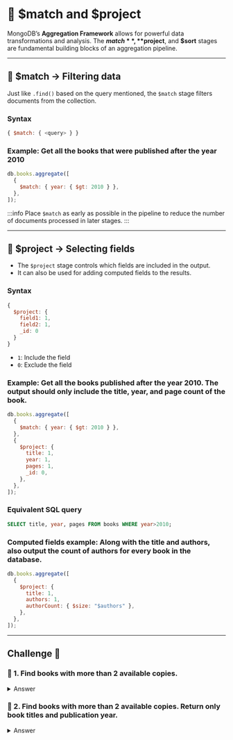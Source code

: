 # 👐 $match and $project

MongoDB’s **Aggregation Framework** allows for powerful data transformations and analysis. The **$match**, **$project**, and **$sort** stages are fundamental building blocks of an aggregation pipeline.

---

## **🔹 $match → Filtering data**

Just like `.find()` based on the query mentioned, the `$match` stage filters documents from the collection.

### **Syntax**

```js
{ $match: { <query> } }
```

### Example: Get all the books that were published after the year 2010

```js
db.books.aggregate([
  {
    $match: { year: { $gt: 2010 } },
  },
]);
```

:::info
Place `$match` as early as possible in the pipeline to reduce the number of documents processed in later stages.
:::

---

## **🔹 $project → Selecting fields**

- The `$project` stage controls which fields are included in the output.
- It can also be used for adding computed fields to the results.

### **Syntax**

```js
{
  $project: {
    field1: 1,
    field2: 1,
    _id: 0
  }
}
```

- `1`: Include the field
- `0`: Exclude the field

### Example: Get all the books published after the year 2010. The output should only include the title, year, and page count of the book.

```js
db.books.aggregate([
  {
    $match: { year: { $gt: 2010 } },
  },
  {
    $project: {
      title: 1,
      year: 1,
      pages: 1,
      _id: 0,
    },
  },
]);
```

### **Equivalent SQL query**

```sql
SELECT title, year, pages FROM books WHERE year>2010;
```

### **Computed fields example:** Along with the title and authors, also output the count of authors for every book in the database.

```js
db.books.aggregate([
  {
    $project: {
      title: 1,
      authors: 1,
      authorCount: { $size: "$authors" },
    },
  },
]);
```

---

## Challenge 🚀

### 👐 1. Find books with more than 2 available copies.

<details>
  <summary>Answer</summary>
  <div>
    ```js
      db.books.aggregate([
        { $match: {available: {$gt: 2}}}
      ]);
    ```
  </div>
</details>

### 👐 2. Find books with more than 2 available copies. Return only book titles and publication year.

<details>
  <summary>Answer</summary>
  <div>
    ```js
      db.books.aggregate([
        { $match: {available: {$gt: 2}}},
        { $project: {title: 1, year: 1, _id: 0}}
      ]);
    ```
  </div>
</details>

